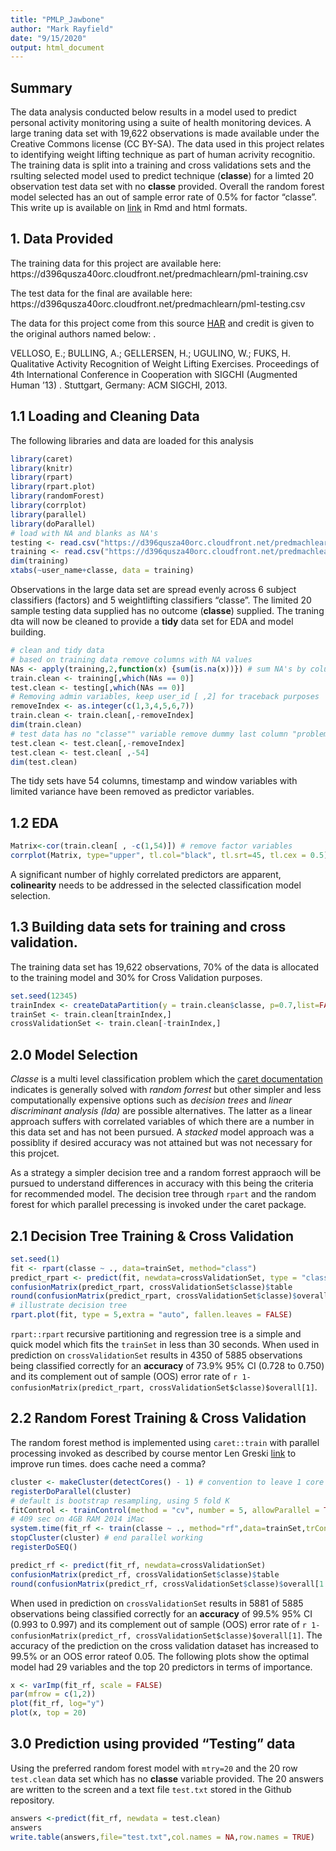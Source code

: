 ```yaml
---
title: "PMLP_Jawbone"
author: "Mark Rayfield"
date: "9/15/2020"
output: html_document
---
```

## Summary

The data analysis conducted below results in a model used to predict personal activity monitoring using a suite of health monitoring devices. A large traning data set with 19,622 observations is made available under the Creative Commons license (CC BY-SA). The data used in this project relates to identifying weight lifting technique as part of human acrivity recognitio. The training data is split into a training and cross validations sets and the rsulting selected model used to predict technique (**classe**) for a limted 20 observation test data set with no **classe** provided. Overall the random forest model selected  has an  out of sample error rate of 0.5% for factor "classe". This write up is available on [link](http://Mark66Rayfield.github.io/practicalmachinelearning) in Rmd and html formats. 

## 1. Data Provided 

The training data for this project are available here: https://d396qusza40orc.cloudfront.net/predmachlearn/pml-training.csv

The test data for the final are available here: https://d396qusza40orc.cloudfront.net/predmachlearn/pml-testing.csv

The data for this project come from this source [HAR](http://groupware.les.inf.puc-rio.br/har) and credit is given to the original authors named below: .

VELLOSO, E.; BULLING, A.; GELLERSEN, H.; UGULINO, W.; FUKS, H. Qualitative Activity Recognition of Weight Lifting Exercises. Proceedings of 4th International Conference in Cooperation with SIGCHI (Augmented Human ’13) . Stuttgart, Germany: ACM SIGCHI, 2013.


## 1.1 Loading and Cleaning Data

The following libraries and data are loaded for this analysis 
```r
library(caret)
library(knitr)
library(rpart)
library(rpart.plot)
library(randomForest)
library(corrplot)
library(parallel)
library(doParallel)
# load with NA and blanks as NA's
testing <- read.csv("https://d396qusza40orc.cloudfront.net/predmachlearn/pml-testing.csv", na.strings=c("NA",""))
training <- read.csv("https://d396qusza40orc.cloudfront.net/predmachlearn/pml-training.csv", na.strings=c("NA",""))
dim(training)
xtabs(~user_name+classe, data = training)
```

Observations in the large data set are spread evenly across 6 subject classifiers (factors) and 5 weightlifting classifiers "classe". The limited 20 sample testing data supplied has no outcome (**classe**) supplied. The traning dta will now be cleaned to provide a **tidy** data set for EDA and model building. 

``` r
# clean and tidy data 
# based on training data remove columns with NA values 
NAs <- apply(training,2,function(x) {sum(is.na(x))}) # sum NA's by column
train.clean <- training[,which(NAs == 0)]
test.clean <- testing[,which(NAs == 0)]
# Removing admin variables, keep user_id [ ,2] for traceback purposes
removeIndex <- as.integer(c(1,3,4,5,6,7))
train.clean <- train.clean[,-removeIndex]
dim(train.clean)
# test data has no "classe"" variable remove dummy last column "problem_id" repeats "X"
test.clean <- test.clean[,-removeIndex]
test.clean <- test.clean[ ,-54]
dim(test.clean) 
```
The tidy sets have  54 columns, timestamp and window variables with limited variance have been removed as predictor variables.

## 1.2 EDA

```r
Matrix<-cor(train.clean[ , -c(1,54)]) # remove factor variables
corrplot(Matrix, type="upper", tl.col="black", tl.srt=45, tl.cex = 0.5)
```
A significant number of highly correlated predictors are apparent, **colinearity** needs to be addressed in the selected classification model selection.   

## 1.3 Building data sets for training and cross validation. 

The training data set has 19,622 observations, 70% of the data is allocated to the training model and 30% for Cross Validation purposes.

```r
set.seed(12345)
trainIndex <- createDataPartition(y = train.clean$classe, p=0.7,list=FALSE)
trainSet <- train.clean[trainIndex,]
crossValidationSet <- train.clean[-trainIndex,]
```

## 2.0 Model Selection 

*Classe* is a multi level classification problem which the [caret documentation](https://topepo.github.io/caret/models-clustered-by-tag-similarity.html) indicates is generally solved with *random forrest* but other simpler and less computationally expensive options such as *decision trees* and *linear discriminant analysis (lda)* are possible alternatives.  The latter as a linear approach suffers with correlated variables of which there are a number in this data set and has not been pursued. A *stacked* model approach was a possiblity if desired accuracy was not attained but was not necessary for this projcet. 

As a strategy a simpler decision tree and a random forrest appraoch will be pursued to understand differences in accuracy with this being the criteria for recommended model. The decision tree through `rpart` and the random forest for which parallel precessing is invoked under the caret package.

## 2.1 Decision Tree Training & Cross Validation

```r
set.seed(1)
fit <- rpart(classe ~ ., data=trainSet, method="class")
predict_rpart <- predict(fit, newdata=crossValidationSet, type = "class")
confusionMatrix(predict_rpart, crossValidationSet$classe)$table
round(confusionMatrix(predict_rpart, crossValidationSet$classe)$overall[1:4],3)
# illustrate decision tree
rpart.plot(fit, type = 5,extra = "auto", fallen.leaves = FALSE)
```

`rpart::rpart` recursive partitioning and regression tree is a simple and quick model which fits the `trainSet` in less than 30 seconds. When used in prediction on `crossValidationSet` results in 4350 of 5885 observations being classified correctly for an **accuracy** of 73.9% 95% CI (0.728 to 0.750) and its complement out of sample (OOS) error rate of `r 1-confusionMatrix(predict_rpart, crossValidationSet$classe)$overall[1]`.

## 2.2 Random Forest Training & Cross Validation

The random forest method is implemented using `caret::train` with parallel processing invoked as described by course mentor Len Greski [link](https://github.com/lgreski/datasciencectacontent/blob/master/markdown/pml-randomForestPerformance.md) to improve run times. 
does cache need a comma?
```r
cluster <- makeCluster(detectCores() - 1) # convention to leave 1 core for OS
registerDoParallel(cluster)
# default is bootstrap resampling, using 5 fold K
fitControl <- trainControl(method = "cv", number = 5, allowParallel = TRUE)
# 409 sec on 4GB RAM 2014 iMac
system.time(fit_rf <- train(classe ~ ., method="rf",data=trainSet,trControl = fitControl))
stopCluster(cluster) # end parallel working
registerDoSEQ()
```

```r
predict_rf <- predict(fit_rf, newdata=crossValidationSet)
confusionMatrix(predict_rf, crossValidationSet$classe)$table
round(confusionMatrix(predict_rf, crossValidationSet$classe)$overall[1:4],3)
```

When used in prediction on `crossValidationSet` results in 5881 of 5885 observations being classified correctly for an **accuracy** of 99.5% 95% CI (0.993 to 0.997) and its complement out of sample (OOS) error rate of `r 1-confusionMatrix(predict_rf, crossValidationSet$classe)$overall[1]`. The accuracy of the prediction on the cross validation dataset has increased to 99.5% or an OOS error rateof 0.05. The following plots show the optimal model had 29 variables and the top 20 predictors in terms of importance.

```r
x <- varImp(fit_rf, scale = FALSE)
par(mfrow = c(1,2))
plot(fit_rf, log="y")
plot(x, top = 20)
```


## 3.0 Prediction using provided "Testing" data

Using the preferred random forest model with `mtry=20` and the 20 row `test.clean` data set which has no  **classe** variable provided. The 20 answers are written to the screen and a text file `test.txt` stored in the Github repository.
```r
answers <-predict(fit_rf, newdata = test.clean)
answers
write.table(answers,file="test.txt",col.names = NA,row.names = TRUE)
```

